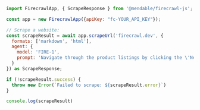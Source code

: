 ```js Node
import FirecrawlApp, { ScrapeResponse } from '@mendable/firecrawl-js';

const app = new FirecrawlApp({apiKey: "fc-YOUR_API_KEY"});

// Scrape a website:
const scrapeResult = await app.scrapeUrl('firecrawl.dev', {
  formats: ['markdown', 'html'],
  agent: {
    model: 'FIRE-1',
    prompt: 'Navigate through the product listings by clicking the \'Next Page\' button until disabled. Scrape each page.'
  }
}) as ScrapeResponse;

if (!scrapeResult.success) {
  throw new Error(`Failed to scrape: ${scrapeResult.error}`)
}

console.log(scrapeResult)
```
